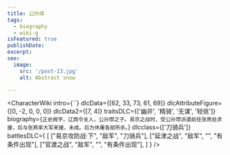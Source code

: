 ```yaml
---
title: 公孙续
tags:
  - biography
  - wiki-g
isFeatured: true
publishDate:
excerpt:
seo:
  image:
    src: '/post-13.jpg'
    alt: Abstract snow

---
```



<CharacterWiki
  intro={``}
  dlcData={[62, 33, 73, 61, 69]}
  dlcAttributeFigure={[0, -2, 0, 0, 0]}
  dlcData2={[7, 4]}
  traitsDLC={['幽并', '精骑', '无谋', '轻佻']}
  biography={`正史阙字，辽西令支人，公孙瓒之子。易京之战时，受公孙瓒派遣前往张燕处求援，后与张燕率大军来援，未成。后为休屠各部所杀。`}
  dlcclass={['刀骑兵']}
  battlesDLC={
    [
      ["易京攻防战·下", "敌军", "刀骑兵"],
      ["延津之战", "敌军", "", "有条件出现"],
      ["官渡之战", "敌军", "", "有条件出现"],
    ]
  }
/>